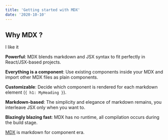 ```yaml
---
title: 'Getting started with MDX'
date: '2020-10-10'
---
```


## Why MDX ?

I like it

<TestComponent>
	
**Powerful**: MDX blends markdown and JSX syntax to fit perfectly in
React/JSX-based projects.

**Everything is a component**: Use existing components inside your
MDX and import other MDX files as plain components.

**Customizable**: Decide which component is rendered for each markdown
element (`{ h1: MyHeading }`).

**Markdown-based**: The simplicity and elegance of markdown remains,
you interleave JSX only when you want to.

**Blazingly blazing fast**: MDX has no runtime, all compilation occurs
during the build stage.

</TestComponent>

[MDX](https://mdxjs.com) is markdown for component era.
